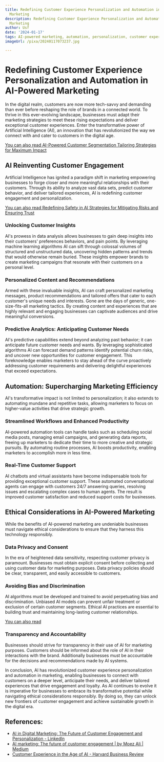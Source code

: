 ```yaml
---
title: Redefining Customer Experience Personalization and Automation in AI-Powered
  Marketing
description: Redefining Customer Experience Personalization and Automation in AI-Powered
  Marketing
author: Usf
date: '2024-01-17'
tags: AI-powered marketing, automation, personalization, customer experience
imageUrl: /pixa/20240117073237.jpg

---
```

# Redefining Customer Experience Personalization and Automation in AI-Powered Marketing

In the digital realm, customers are now more tech-savvy and demanding than ever before reshaping the role of brands in a connected world. To thrive in this ever-evolving landscape, businesses must adapt  their marketing strategies to meet these rising expectations and deliver exceptional customer experiences. Enter the transformative power of Artificial Intelligence  (AI), an innovation that has  revolutionized the way we connect with and cater to customers in the digital age.

[You can also read AI-Powered Customer Segmentation Tailoring Strategies for Maximum Impact](AI-Powered%20Customer%20Segmentation%20Tailoring%20Strategies%20for%20Maximum%20Impact)


##  AI Reinventing Customer Engagement
Artificial Intelligence has ignited  a paradigm shift in marketing empowering businesses to forge closer and  more meaningful relationships with their customers. Through its ability to analyze vast data sets, predict customer behavior, and deliver tailored experiences, AI is redefining customer engagement and personalization.

[You can also read Redefining Safety in AI Strategies for Mitigating Risks and Ensuring Trust](Redefining%20Safety%20in%20AI%20Strategies%20for%20Mitigating%20Risks%20and%20Ensuring%20Trust)


### Unlocking Customer Insights
AI's prowess in data analysis allows businesses to gain deep insights into their customers' preferences behaviors, and pain points. By leveraging machine learning algorithms AI can sift through colossal volumes of structured and unstructured data,  uncovering hidden patterns and trends that  would otherwise remain buried. These insights empower  brands to create marketing campaigns that  resonate with their customers on  a personal level.

### Personalized Content and Recommendations
Armed with these invaluable insights, AI can craft personalized marketing messages, product recommendations  and tailored offers that cater  to each customer's  unique needs and  interests. Gone  are the days of generic, one-size-fits-all marketing tactics.  By  creating content and experiences  that are highly relevant and engaging businesses can captivate audiences and drive meaningful  conversions.

### Predictive Analytics: Anticipating Customer Needs
AI's predictive capabilities extend beyond analyzing past behavior;  it can anticipate future customer needs  and wants. By leveraging sophisticated algorithms AI can forecast demand  patterns identify potential churn risks, and uncover new opportunities for customer engagement. This foreknowledge enables marketers to stay ahead of the  curve proactively addressing customer  requirements and delivering delightful experiences that  exceed expectations.

## Automation: Supercharging Marketing Efficiency
AI's transformative impact is not limited to personalization; it also extends to automating mundane and repetitive tasks, allowing marketers to focus on higher-value activities that drive strategic  growth.

### Streamlined Workflows and Enhanced  Productivity
AI-powered automation tools can handle tasks such as  scheduling social media posts, managing email campaigns, and generating  data reports, freeing up marketers to dedicate their time to more creative and strategic  pursuits. By automating routine processes, AI boosts productivity, enabling  marketers to accomplish  more in  less time.

### Real-Time Customer Support
AI chatbots and virtual assistants have become indispensable tools for providing exceptional customer support. These automated conversational agents can engage with  customers 24/7 answering queries, resolving issues and escalating complex cases to human agents.  The result is improved customer satisfaction and reduced support costs for businesses.

## Ethical Considerations in AI-Powered Marketing
While the benefits of  AI-powered marketing are undeniable businesses must navigate ethical considerations to ensure  that  they harness  this technology responsibly.

### Data Privacy and  Consent
In the era  of heightened data  sensitivity, respecting customer  privacy is paramount.  Businesses must obtain explicit consent before  collecting and using  customer  data for marketing purposes. Data privacy  policies should be clear, transparent, and easily accessible  to customers.

### Avoiding  Bias and Discrimination
AI algorithms  must  be developed and trained to avoid perpetuating bias and discrimination. Unbiased AI models  can prevent unfair treatment or exclusion of certain customer  segments. Ethical AI practices are essential to building trust and maintaining long-lasting customer relationships.

[You can also  read ]()


### Transparency and Accountability
Businesses should strive for transparency in their  use of AI for marketing  purposes. Customers should  be informed about the role  of AI in their interactions with the brand. Additionally businesses must be accountable for the decisions and recommendations made by AI systems.

In  conclusion, AI has revolutionized customer experience personalization and automation in marketing, enabling businesses to connect with customers on a deeper level, anticipate their needs, and deliver  tailored experiences that drive engagement  and  loyalty. As AI continues to  evolve it is imperative for businesses  to embrace its transformative potential while  navigating ethical considerations responsibly. By  doing so, they can unlock new frontiers of customer engagement and achieve sustainable growth in the digital era.

## References:
- [AI in Digital Marketing: The Future of Customer Engagement and Personalization - LinkedIn](https://www.linkedin.com/pulse/ai-digital-marketing-future-customer-engagement-rajat-jain)
- [AI marketing: The future of customer engagement | by Moez Ali | Medium](https://moez-62905.medium.com/ai-marketing-the-future-of-customer-engagement-f720c9be8212)
- [Customer Experience in the Age of AI - Harvard Business Review](https://hbr.org/2022/03/customer-experience-in-the-age-of-ai)
